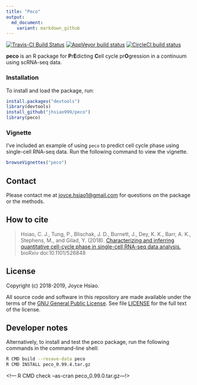 ```yaml
---
title: "Peco"
output:
  md_document:
    variant: markdown_github
---
```


[![Travis-CI Build Status](https://travis-ci.com/jhsiao999/peco.svg?branch=master)](https://travis-ci.com/jhsiao999/peco)
[![AppVeyor build status](https://ci.appveyor.com/api/projects/status/github/jhsiao999/peco?branch=master&svg=true)](https://ci.appveyor.com/project/jhsiao999/peco)
[![CircleCI build status](https://circleci.com/gh/jhsiao999/peco.svg?style=svg)](https://circleci.com/gh/jhsiao999/peco)

**peco** is an R package for **P**r**E**dicting **C**ell cycle pr**O**gression in a
continuum using scRNA-seq data.

### Installation 

To install and load the package, run:

```R
install.packages("devtools")
library(devtools)
install_github("jhsiao999/peco")
library(peco)
```

### Vignette

I've included an example of using `peco` to predict cell cycle phase
using single-cell RNA-seq data. Run the following command to view the
vignette.

```R
browseVignettes("peco")
```

## Contact

Please contact me at [joyce.hsiao1@gmail.com](joyce.hsiao1@gmail.com)
for questions on the package or the methods.

## How to cite

> Hsiao, C. J., Tung, P., Blischak, J. D., Burnett, J., Dey, K. K.,
> Barr, A. K., Stephens, M., and Gilad, Y. (2018). [Characterizing and
> inferring quantitative cell-cycle phase in single-cell RNA-seq data
> analysis.](https://doi.org/10.1101/526848) bioRxiv doi:10.1101/526848

## License

Copyright (c) 2018-2019, Joyce Hsiao.

All source code and software in this repository are made available
under the terms of the [GNU General Public
License](https://www.gnu.org/licenses/gpl-3.0.en.html). See
file [LICENSE](LICENSE) for the full text of the license.

## Developer notes

Alternatively, to install and test the peco package, run the following
commands in the command-line shell:

```bash
R CMD build --resave-data peco
R CMD INSTALL peco_0.99.4.tar.gz
```

<!--- R CMD check --as-cran peco_0.99.0.tar.gz---!>


